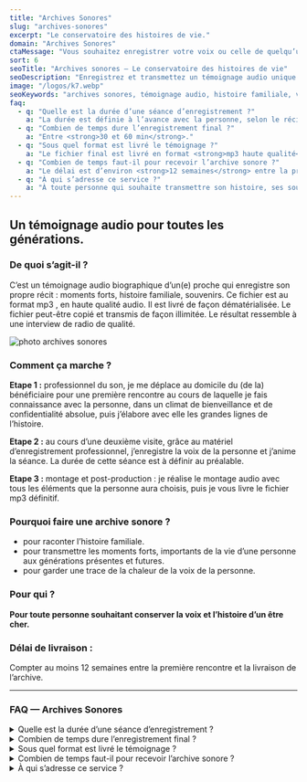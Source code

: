 ```yaml
---
title: "Archives Sonores"
slug: "archives-sonores"
excerpt: "Le conservatoire des histoires de vie."
domain: "Archives Sonores"
ctaMessage: "Vous souhaitez enregistrer votre voix ou celle de quelqu’un que vous aimez ? Contactez-moi"
sort: 6
seoTitle: "Archives sonores — Le conservatoire des histoires de vie"
seoDescription: "Enregistrez et transmettez un témoignage audio unique. Des archives sonores pour préserver l’histoire familiale, partager des souvenirs et garder la voix d’un proche."
image: "/logos/k7.webp"
seoKeywords: "archives sonores, témoignage audio, histoire familiale, voix de proche, biographie sonore, souvenir audio"
faq:
  - q: "Quelle est la durée d’une séance d’enregistrement ?"
    a: "La durée est définie à l’avance avec la personne, selon le récit souhaité. Généralement, la séance dure entre <strong>30 min et 2h</strong>."
  - q: "Combien de temps dure l’enregistrement final ?"
    a: "Entre <strong>30 et 60 min</strong>."
  - q: "Sous quel format est livré le témoignage ?"
    a: "Le fichier final est livré en format <strong>mp3 haute qualité</strong>, prêt à être conservé, copié et partagé sans limite."
  - q: "Combien de temps faut-il pour recevoir l’archive sonore ?"
    a: "Le délai est d’environ <strong>12 semaines</strong> entre la première rencontre et la livraison du fichier final."
  - q: "À qui s’adresse ce service ?"
    a: "À toute personne qui souhaite transmettre son histoire, ses souvenirs et sa voix aux générations futures."
---
```


## Un témoignage audio pour toutes les générations. 


### De quoi s’agit-il ?  

C’est un témoignage audio biographique d’un(e) proche qui enregistre son propre récit : moments forts, histoire familiale, souvenirs. Ce fichier est au format mp3 , en haute qualité audio. Il est livré de façon dématérialisée. Le fichier peut-être copié et transmis de façon illimitée. Le résultat ressemble à une interview de radio de qualité.

![photo archives sonores](/images/archives-sonores/archives-sonores.webp)

### Comment ça marche ?

**Etape 1 :** professionnel du son, je me déplace au domicile du (de la) bénéficiaire pour une première rencontre au cours de laquelle je fais connaissance avec la personne, dans un climat de bienveillance et de confidentialité absolue, puis j’élabore avec elle les grandes lignes de l’histoire.  

**Etape 2 :** au cours d’une deuxième visite, grâce au matériel d’enregistrement professionnel, j’enregistre la voix de la personne et j’anime la séance. La durée de cette séance est à définir au préalable.  

**Etape 3 :** montage et post-production : je réalise le montage audio avec tous les éléments que la personne aura choisis, puis je vous livre le fichier mp3 définitif.  

### Pourquoi faire une archive sonore ?

- pour raconter l’histoire familiale.
- pour transmettre les moments forts, importants de la vie d’une personne aux générations présentes et futures.
- pour garder une trace de la chaleur de la voix de la personne.

### Pour qui ?

**Pour toute personne souhaitant conserver la voix et l’histoire d’un être cher.**

### Délai de livraison :

Compter au moins 12 semaines entre la première rencontre et la livraison de l’archive.  

---
### FAQ — Archives Sonores

<details>
  <summary>Quelle est la durée d’une séance d’enregistrement ?</summary>
  La durée est définie à l’avance avec la personne, selon le récit souhaité.  
  Généralement, la séance dure entre <strong>30 min et 2h</strong>.
</details>

<details>
  <summary>Combien de temps dure l’enregistrement final ?</summary>
  Entre <strong>30 et 60 min</strong>.
</details>

<details>
  <summary>Sous quel format est livré le témoignage ?</summary>
  Le fichier final est livré en format <strong>mp3 haute qualité</strong>, prêt à être conservé, copié et partagé sans limite.
</details>

<details>
  <summary>Combien de temps faut-il pour recevoir l’archive sonore ?</summary>
  Le délai est d’environ <strong>12 semaines</strong> entre la première rencontre et la livraison du fichier final.
</details>

<details>
  <summary>À qui s’adresse ce service ?</summary>
  À toute personne qui souhaite transmettre son histoire, ses souvenirs et sa voix aux générations futures.
</details>
